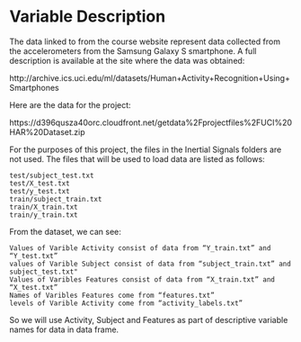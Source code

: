 # Variable Description

The data linked to from the course website represent data collected from the accelerometers from the Samsung Galaxy S smartphone. A full description is available at the site where the data was obtained:

http://archive.ics.uci.edu/ml/datasets/Human+Activity+Recognition+Using+Smartphones

Here are the data for the project:

https://d396qusza40orc.cloudfront.net/getdata%2Fprojectfiles%2FUCI%20HAR%20Dataset.zip

For the purposes of this project, the files in the Inertial Signals folders are not used. The files that will be used to load data are listed as follows:

    test/subject_test.txt
    test/X_test.txt
    test/y_test.txt
    train/subject_train.txt
    train/X_train.txt
    train/y_train.txt

From the dataset, we can see:

    Values of Varible Activity consist of data from “Y_train.txt” and “Y_test.txt”
    values of Varible Subject consist of data from “subject_train.txt” and subject_test.txt"
    Values of Varibles Features consist of data from “X_train.txt” and “X_test.txt”
    Names of Varibles Features come from “features.txt”
    levels of Varible Activity come from “activity_labels.txt”

So we will use Activity, Subject and Features as part of descriptive variable names for data in data frame.
